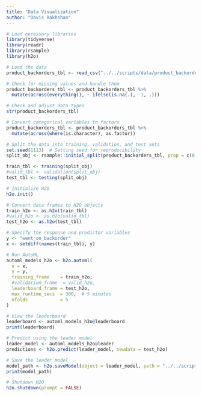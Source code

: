 ```yaml
---
title: "Data Visualization"
author: "Davis Rakhshan"
---
```


```r
# Load necessary libraries
library(tidyverse)
library(readr)
library(rsample)
library(h2o)

# Load the data
product_backorders_tbl <- read_csv("../../scripts/data/product_backorders.csv")

# Check for missing values and handle them
product_backorders_tbl <- product_backorders_tbl %>%
  mutate(across(everything(), ~ ifelse(is.na(.), -1, .)))

# Check and adjust data types
str(product_backorders_tbl)

# Convert categorical variables to factors
product_backorders_tbl <- product_backorders_tbl %>%
  mutate(across(where(is.character), as.factor))

# Split the data into training, validation, and test sets
set.seed(1113)  # Setting seed for reproducibility
split_obj <- rsample::initial_split(product_backorders_tbl, prop = c(0.7))

train_tbl <- training(split_obj)
#valid_tbl <- validation(split_obj)
test_tbl <- testing(split_obj)

# Initialize H2O
h2o.init()

# Convert data frames to H2O objects
train_h2o <- as.h2o(train_tbl)
#valid_h2o <- as.h2o(valid_tbl)
test_h2o <- as.h2o(test_tbl)

# Specify the response and predictor variables
y <- "went_on_backorder"
x <- setdiff(names(train_tbl), y)

# Run AutoML
automl_models_h2o <- h2o.automl(
  x = x,
  y = y,
  training_frame    = train_h2o,
  #validation_frame  = valid_h2o,
  leaderboard_frame = test_h2o,
  max_runtime_secs  = 300,  # 5 minutes
  nfolds            = 5
)

# View the leaderboard
leaderboard <- automl_models_h2o@leaderboard
print(leaderboard)

# Predict using the leader model
leader_model <- automl_models_h2o@leader
predictions <- h2o.predict(leader_model, newdata = test_h2o)

# Save the leader model
model_path <- h2o.saveModel(object = leader_model, path = "../../scripts/data/h2o_models", force = TRUE)
print(model_path)

# Shutdown H2O
h2o.shutdown(prompt = FALSE)

```